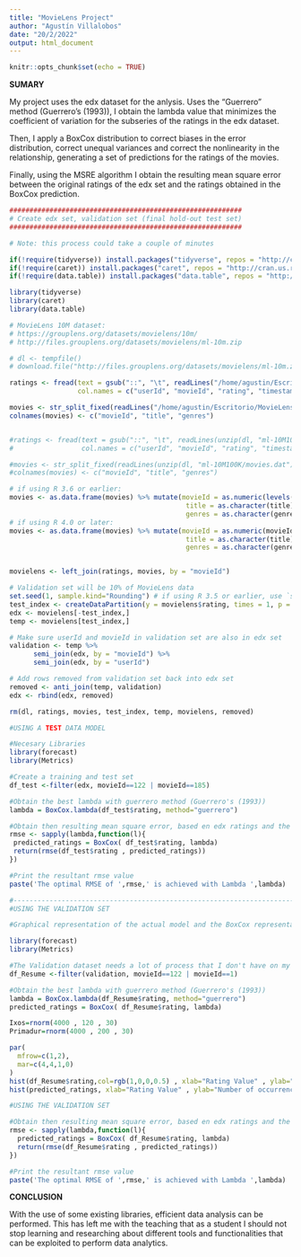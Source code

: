 ```yaml
---
title: "MovieLens Project"
author: "Agustín Villalobos"
date: "20/2/2022"
output: html_document
---
```


```r
knitr::opts_chunk$set(echo = TRUE)
```

**SUMARY**

My project uses the edx dataset for the anlysis. Uses the "Guerrero" method (Guerrero's (1993)), I obtain the lambda value that minimizes the coefficient of variation for the subseries of the ratings in the edx dataset.

Then, I apply a BoxCox distribution to correct biases in the error distribution, correct unequal variances and correct the nonlinearity in the relationship, generating a set of predictions for the ratings of the movies.

Finally, using the MSRE algorithm I obtain the resulting mean square error between the original ratings of the edx set and the ratings obtained in the BoxCox prediction.

```r
##########################################################
# Create edx set, validation set (final hold-out test set)
##########################################################

# Note: this process could take a couple of minutes

if(!require(tidyverse)) install.packages("tidyverse", repos = "http://cran.us.r-project.org")
if(!require(caret)) install.packages("caret", repos = "http://cran.us.r-project.org")
if(!require(data.table)) install.packages("data.table", repos = "http://cran.us.r-project.org")

library(tidyverse)
library(caret)
library(data.table)

# MovieLens 10M dataset:
# https://grouplens.org/datasets/movielens/10m/
# http://files.grouplens.org/datasets/movielens/ml-10m.zip

# dl <- tempfile()
# download.file("http://files.grouplens.org/datasets/movielens/ml-10m.zip", dl)

ratings <- fread(text = gsub("::", "\t", readLines("/home/agustin/Escritorio/MovieLens/ml-10M100K/ratings.dat")),
                 col.names = c("userId", "movieId", "rating", "timestamp"))

movies <- str_split_fixed(readLines("/home/agustin/Escritorio/MovieLens/ml-10M100K/movies.dat"), "\\::", 3)
colnames(movies) <- c("movieId", "title", "genres")


#ratings <- fread(text = gsub("::", "\t", readLines(unzip(dl, "ml-10M100K/ratings.dat"))),
#                 col.names = c("userId", "movieId", "rating", "timestamp"))

#movies <- str_split_fixed(readLines(unzip(dl, "ml-10M100K/movies.dat")), "\\::", 3)
#colnames(movies) <- c("movieId", "title", "genres")

# if using R 3.6 or earlier:
movies <- as.data.frame(movies) %>% mutate(movieId = as.numeric(levels(movieId))[movieId],
                                            title = as.character(title),
                                            genres = as.character(genres))
# if using R 4.0 or later:
movies <- as.data.frame(movies) %>% mutate(movieId = as.numeric(movieId),
                                            title = as.character(title),
                                            genres = as.character(genres))


movielens <- left_join(ratings, movies, by = "movieId")

# Validation set will be 10% of MovieLens data
set.seed(1, sample.kind="Rounding") # if using R 3.5 or earlier, use `set.seed(1)`
test_index <- createDataPartition(y = movielens$rating, times = 1, p = 0.1, list = FALSE)
edx <- movielens[-test_index,]
temp <- movielens[test_index,]

# Make sure userId and movieId in validation set are also in edx set
validation <- temp %>% 
      semi_join(edx, by = "movieId") %>%
      semi_join(edx, by = "userId")

# Add rows removed from validation set back into edx set
removed <- anti_join(temp, validation)
edx <- rbind(edx, removed)

rm(dl, ratings, movies, test_index, temp, movielens, removed)
```

```r
#USING A TEST DATA MODEL

#Necesary Libraries
library(forecast)
library(Metrics)

#Create a training and test set
df_test <-filter(edx, movieId==122 | movieId==185)

#Obtain the best lambda with guerrero method (Guerrero's (1993))
lambda = BoxCox.lambda(df_test$rating, method="guerrero")

#Obtain then resulting mean square error, based en edx ratings and the prediction model generate by BoxCox
rmse <- sapply(lambda,function(l){
 predicted_ratings = BoxCox( df_test$rating, lambda)
 return(rmse(df_test$rating , predicted_ratings))
})

#Print the resultant rmse value
paste('The optimal RMSE of ',rmse,' is achieved with Lambda ',lambda)
```

```r
#---------------------------------------------------------------------------------------------------------------------------
#USING THE VALIDATION SET

#Graphical representation of the actual model and the BoxCox representation

library(forecast)
library(Metrics)

#The Validation dataset needs a lot of process that I don't have on my personal computer, so in the deliverable I show an example analysis with a segment of it. I #invite my colleagues to use the entire data set if their possibilities allow it.
df_Resume <-filter(validation, movieId==122 | movieId==1)

#Obtain the best lambda with guerrero method (Guerrero's (1993))
lambda = BoxCox.lambda(df_Resume$rating, method="guerrero")
predicted_ratings = BoxCox( df_Resume$rating, lambda)

Ixos=rnorm(4000 , 120 , 30)     
Primadur=rnorm(4000 , 200 , 30)

par(
  mfrow=c(1,2),
  mar=c(4,4,1,0)
)
hist(df_Resume$rating,col=rgb(1,0,0,0.5) , xlab="Rating Value" , ylab="Number of occurrences" , main="Real Rating Data",labels = TRUE) 
hist(predicted_ratings, xlab="Rating Value" , ylab="Number of occurrences" , main="BoxCox Predicted Rating",labels = TRUE )

```

```r
#USING THE VALIDATION SET

#Obtain then resulting mean square error, based en edx ratings and the prediction model generate by BoxCox
rmse <- sapply(lambda,function(l){
  predicted_ratings = BoxCox( df_Resume$rating, lambda)
  return(rmse(df_Resume$rating , predicted_ratings))
})

#Print the resultant rmse value
paste('The optimal RMSE of ',rmse,' is achieved with Lambda ',lambda)
```

**CONCLUSION**

With the use of some existing libraries, efficient data analysis can be performed. This has left me with the teaching that as a student I should not stop learning and researching about different tools and functionalities that can be exploited to perform data analytics.
